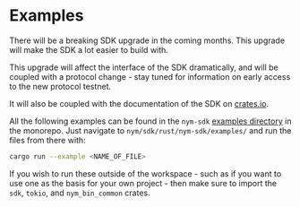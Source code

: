 # Examples


<Callout type="warning">
  There will be a breaking SDK upgrade in the coming months. This upgrade will make the SDK a lot easier to build with.

This upgrade will affect the interface of the SDK dramatically, and will be coupled with a protocol change - stay tuned for information on early access to the new protocol testnet.

It will also be coupled with the documentation of the SDK on [crates.io](https://crates.io/).
</Callout>

All the following examples can be found in the `nym-sdk` [examples directory](https://github.com/nymtech/nym/tree/master/sdk/rust/nym-sdk/examples) in the monorepo. Just navigate to `nym/sdk/rust/nym-sdk/examples/` and run the files from there with:

```sh
cargo run --example <NAME_OF_FILE>
```

If you wish to run these outside of the workspace - such as if you want to use one as the basis for your own project - then make sure to import the `sdk`, `tokio`, and `nym_bin_common` crates.
